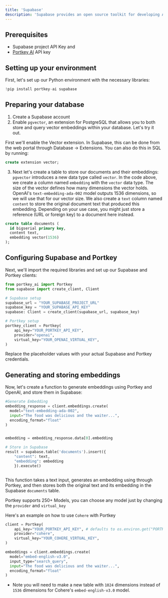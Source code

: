 ```yaml
---
title: 'Supabase'
description: 'Supabase provides an open source toolkit for developing AI applications using Postgres and pgvector. With Portkey integration, you can seamlessly generate embeddings using AI models like OpenAI and store them in Supabase, enabling efficient data retrieval. Portkey’s unified API supports over 250 models, making AI management more streamlined and secure.'
---
```



## Prerequisites

- Supabase project API Key and
- [Portkey AI](https://app.portkey.ai/?utm_source=supabase&utm_medium=content&utm_campaign=external) API key

## Setting up your environment

First, let's set up our Python environment with the necessary libraries:

```python
!pip install portkey-ai supabase
```


## Preparing your database
1. Create a Supabase account
2. Enable `pgvector`, an extension for PostgreSQL that allows you to both store and query vector embeddings within your database. Let's try it out.

First we'll enable the Vector extension. In Supabase, this can be done from the web portal through Database → Extensions. You can also do this in SQL by running:

```sql
create extension vector;
```

3. Next let's create a table to store our documents and their embeddings:
`pgvector` introduces a new data type called `vector`. In the code above, we create a column named `embedding` with the `vector` data type. The size of the vector defines how many dimensions the vector holds. OpenAI's `text-embedding-ada-002` model outputs 1536 dimensions, so we will use that for our vector size.
We also create a `text` column named `content` to store the original document text that produced this embedding. Depending on your use case, you might just store a reference (URL or foreign key) to a document here instead.
```sql
create table documents (
  id bigserial primary key,
  content text,
  embedding vector(1536)
);
```

## Configuring Supabase and Portkey

Next, we'll import the required libraries and set up our Supabase and Portkey clients:

```python
from portkey_ai import Portkey
from supabase import create_client, Client

# Supabase setup
supabase_url = "YOUR_SUPABASE_PROJECT_URL"
supabase_key = "YOUR_SUPABASE_API_KEY"
supabase: Client = create_client(supabase_url, supabase_key)

# Portkey setup
portkey_client = Portkey(
    api_key="YOUR_PORTKEY_API_KEY",
    provider="openai",
    virtual_key="YOUR_OPENAI_VIRTUAL_KEY",
)
```

Replace the placeholder values with your actual Supabase and Portkey credentials.


## Generating and storing embeddings

Now, let's create a function to generate embeddings using Portkey and OpenAI, and store them in Supabase:

```python
#Generate Embedding
embedding_response = client.embeddings.create(
  model="text-embedding-ada-002",
  input="The food was delicious and the waiter...",
  encoding_format="float"
)


embedding = embedding_response.data[0].embedding

# Store in Supabase
result = supabase.table('documents').insert({
    "content": text,
    "embedding": embedding
    }).execute()



```

This function takes a text input, generates an embedding using  through Portkey, and then stores both the original text and its embedding in the Supabase `documents` table.

Portkey supports 250+ Models, you can choose any model just by changing the `provider` and `virtual_key`

Here's an example on how to use `Cohere` with Portkey

```python
client = Portkey(
    api_key="YOUR_PORTKEY_API_KEY", # defaults to os.environ.get("PORTKEY_API_KEY")
    provider="cohere",
    virtual_key="YOUR_COHERE_VIRTUAL_KEY",
)

embeddings = client.embeddings.create(
  model="embed-english-v3.0",
  input_type="search_query",
  input="The food was delicious and the waiter...",
  encoding_format="float"
)
```

- Note you will need to make a new table with `1024` dimensions instead of `1536` dimensions for Cohere's `embed-english-v3.0` model.

